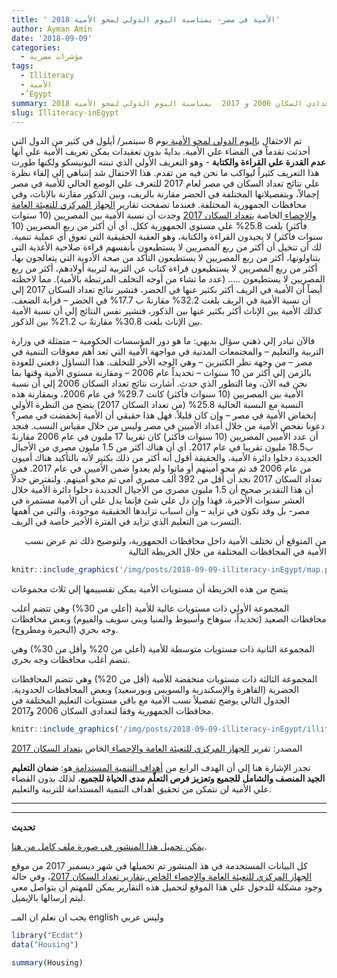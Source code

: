 ```yaml
---
title: ' الأمية في مصر- بمناسبة اليوم الدولي لمحو الأمية 2018' 
author: Ayman Amin
date: '2018-09-09'
categories:
  - مؤشرات مصرية
tags:
  - Illiteracy
  - الأمية
  - ُEgypt 
summary: الأمية في مصر – نظرة رقمية باستخدام بيانات تعدادي السكان 2006 و 2017  بمناسبة اليوم الدولي لمحو الأمية 2018
slug: Illiteracy-inEgypt
---
```





تم الاحتفال <a href = "https://ar.unesco.org/themes/literacy-all/literacy-day"> باليوم  الدولي لمحو الأمية </a> يوم 8 سبتمبر/ أيلول في كثير من الدول التي أحدثت تقدماً في القضاء علي الأمية. 
بدايةً بدون تعقيدات يمكن تعريف الأمية علي أنها **عدم القدرة علي القراءة والكتابة** - وهو التعريف الأولي الذي تبنته اليونيسكو ولكنها طورت هذا التعريف كثيراً ليواكب ما نحن فيه من تقدم.
هذا الاحتفال شد إنتباهي إلي إلقاء نظرة علي نتائج تعداد السكان في مصر لعام 2017 للتعرف علي الوضع الحالي للأمية في مصر إجمالاً، وبتفصيلاتها المختلفة في الحضر مقارنة بالريف، وبين الذكور مقارنة بالإناث، وفي محافظات الجمهورية المختلفة. 
 فعندما تصفحت تقارير <a href = "https://capmas.gov.eg"> الجهاز المركزي للتعبئة العامة والإحصاء </a> الخاصة  <a href = " https://capmas.gov.eg/party/party.html"> بتعداد السكان 2017</a> وجدت أن نسبة الأمية بين المصريين (10 سنوات فأكثر) بلغت 25.8% علي مستوي الجمهورية ككل. 
أي أن أكثر من ربع المصريين (10 سنوات فأكثر) لا يجيدون القراءة والكتابة، وهو العقبة الحقيقية التي تعوق أي عملية تنمية. لك أن تتخيل أن أكثر من ربع المصريين لا يستطيعون بأنفسهم قراءة صلاحية الأغذية التي يتناولونها، أكثر من ربع المصريين لا يستطيعون التأكد من صحة الأدوية التي يتعالجون بها، أكثر من ربع المصريين لا يستطيعون قراءة كتاب عن التربية لتربية أولادهم، أكثر من ربع المصريين لا يستطيعون ..... (عدد ما تشاء من أوجه التخلف المرتبطة بالأمية).
مما لاحظته أيضاً أن الأمية في الريف أكثر بكثير عنها في الحضر، فتشير نتائج تعداد السكان 2017  إلي أن نسبة الأمية في الريف بلغت 32.2% مقارنةً ب 17.7% في الحضر – قرابة الضعف.
كذلك الأمية بين الإناث أكثر بكثير عنها بين الذكور، فتشير نفس النتائج إلي أن نسبة الأمية بين الإناث بلغت 30.8% مقارنةً ب 21.2% بين الذكور.




فالآن تبادر إلي ذهني سؤال بديهي: ما هو دور المؤسسات الحكومية – متمثلة في وزارة التربية والتعليم – والمجتمعات المدنية في مواجهة الأمية التي تعد أهم معوقات التنمية في مصر – من وجهة نظر الكثيرين – وهي الوجه الأخر للتخلف. هذا التساؤل دفعني للعودة بالزمن إلي أكثر من 10 سنوات – تحديداً عام 2006 – ومقارنة مستوي الأمية وقتها بما نحن فيه الآن، وما التطور الذي حدث. 
أشارت نتائج تعداد السكان 2006 إلي أن نسبة الأمية بين المصريين (10 سنوات فأكثر) كانت 29.7% في عام 2006، وبمقارنة هذه النسبة مع النسبة الحالية 25.8% (من تعداد السكان 2017) يتضح من النظرة الأولي إنخفاض الأمية في مصر – وإن كان قليلاً. 
فهل هذا حقيقي أن الأمية إنخفضت في مصر؟ 
دعونا نفحص الأمية من خلال أعداد الأميين في مصر وليس من خلال مقياس النسب. 
فنجد أن عدد الأميين المصريين (10 سنوات فأكثر) كان تقريبا 17 مليون في عام 2006 مقارنةً ب18.5 مليون تقريبا في عام 2017.
أي أن هناك أكثر من 1.5 مليون مصري من الأجيال الجديدة دخلوا دائرة الأمية، والحقيقة أقول أنه أكثر من ذلك بكثير لأنه بالتأكيد هناك أميون من عام 2006 قد تم محو أميتهم أو ماتوا ولم يعدوا ضمن الأميين في عام 2017. 
فمن تعداد السكان 2017 نجد أن أقل من 392 ألف مصري أمي تم محو أميتهم.
ولنفترض جدلاً أن هذا التقدير صحيح أن 1.5 مليون مصري من الأجيال الجديدة دخلوا دائرة الأمية خلال العشر سنوات الأخيرة، فهذا وإن دل علي شئ فإنما يدل علي أن الأمية مستمرة في مصر- بل وقد تكون في تزايد – وأن اسباب تزايدها الحقيقية موجودة، والتي من أهمها التسرب من التعليم الذي تزايد في الفترة الأخير خاصة في الريف.  




<p align="right">
من المتوقع أن تختلف الأمية داخل محافظات الجمهورية، ولتوضيح ذلك تم عرض نسب الأمية في المحافظات المختلفة من خلال الخريطة التالية
</p>


```r
knitr::include_graphics('/img/posts/2018-09-09-illiteracy-inEgypt/map.png')
```


يتضح من هذه الخريطة أن مستويات الأمية يمكن تقسييمها إلي ثلاث مجموعات



المجموعة الأولي ذات مستويات عالية للأمية (أعلي من 30%) وهي  تتضم أغلب محافظات الصعيد (تحديداً، سوهاج وأسيوط والمنيا وبني سويف والفيوم) وبعض محافظات وجه بحري (البحيرة ومطروح).




المجموعة الثانية ذات مستويات متوسطة للأمية (أعلي من 20% وأقل من 30%) وهي تتضم أغلب محافظات وجه بحري.




المجموعة الثالثة ذات مستويات منخفضة للأمية (أقل من 20%) وهي تتضم المحافظات الحضرية (القاهرة والإسكندرية والسويس وبورسعيد) وبعض المحافظات الحدودية.
الجدول التالي يوضح تفصيلاً نسب الأمية مع باقي مستويات التعليم المختلفة في محافظات الجمهورية وفقا لتعدادي السكان 2006 و2017.   



```r
knitr::include_graphics('/img/posts/2018-09-09-illiteracy-inEgypt/illit.png')
```

المصدر: تقرير <a href = "https://capmas.gov.eg"> الجهاز المركزي للتعبئة العامة والإحصاء </a> الخاص  <a href = " https://capmas.gov.eg/party/party.html"> بتعداد السكان 2017</a>






تجدر الإشارة هنا إلي أن الهدف الرابع من <a href = " https://www.un.org/sustainabledevelopment/ar/development-agenda/ "> أهداف التنمية المستدامة </a> هو: **ضمان التعليم الجيد المنصف والشامل للجميع وتعزيز فرص التعلّم مدى الحياة للجميع**، لذلك بدون القضاء علي الأمية لن نتمكن من تحقيق أهداف التنمية المستدامة للتربية والتعليم. 



---------

---------


**تحديث **



<a href = " https://www.researchgate.net/profile/Ayman_Amin2/publication/327569176_IlliteracyinEgypt2017/data/5b97154892851c78c41795e8/IlliteracyinEgypt2017.pdf
"> يمكن تحميل هذا المنشور في صورة ملف كامل من هنا</a>.



كل البيانات المستخدمة في هذ المنشور تم تحميلها في شهر ديسمبر 2017 من موقع  <a href = " https://capmas.gov.eg/party/party.html"> الجهاز المركزي للتعبئة العامة والإحصاء الخاص بتقارير تعداد السكان 2017</a>، وفي حالة وجود مشكلة للدخول علي هذا الموقع لتحميل هذه التقارير يمكن للمهتم أن يتواصل معي ليتم إرسالها بالإيميل.


يجب ان نعلم ان المــ
english
وليس عربي

```r
library("Ecdat")
data("Housing")
```



```r
summary(Housing)
```

